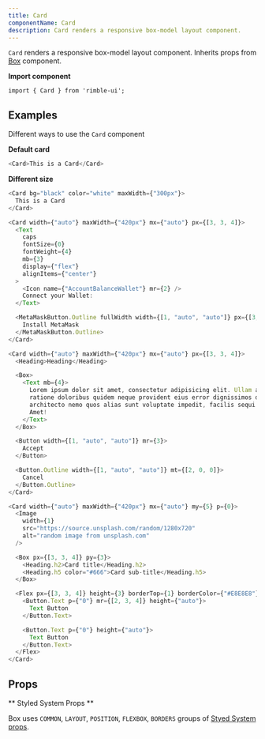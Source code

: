 ```yaml
---
title: Card
componentName: Card
description: Card renders a responsive box-model layout component.
---
```


`Card` renders a responsive box-model layout component. Inherits props from [Box](/components/rimble-ui/Box) component.

**Import component**

```lang=jsx
import { Card } from 'rimble-ui';
```

## Examples

Different ways to use the `Card` component

**Default card**

```js is=react-live
<Card>This is a Card</Card>
```

**Different size**

```js is=react-live
<Card bg="black" color="white" maxWidth={"300px"}>
  This is a Card
</Card>
```

```js is=react-live
<Card width={"auto"} maxWidth={"420px"} mx={"auto"} px={[3, 3, 4]}>
  <Text
    caps
    fontSize={0}
    fontWeight={4}
    mb={3}
    display={"flex"}
    alignItems={"center"}
  >
    <Icon name={"AccountBalanceWallet"} mr={2} />
    Connect your Wallet:
  </Text>

  <MetaMaskButton.Outline fullWidth width={[1, "auto", "auto"]} px={[3, 4, 4]}>
    Install MetaMask
  </MetaMaskButton.Outline>
</Card>
```

```js is=react-live
<Card width={"auto"} maxWidth={"420px"} mx={"auto"} px={[3, 3, 4]}>
  <Heading>Heading</Heading>

  <Box>
    <Text mb={4}>
      Lorem ipsum dolor sit amet, consectetur adipisicing elit. Ullam autem
      ratione doloribus quidem neque provident eius error dignissimos delectus
      architecto nemo quos alias sunt voluptate impedit, facilis sequi tempore.
      Amet!
    </Text>
  </Box>

  <Button width={[1, "auto", "auto"]} mr={3}>
    Accept
  </Button>

  <Button.Outline width={[1, "auto", "auto"]} mt={[2, 0, 0]}>
    Cancel
  </Button.Outline>
</Card>
```

```js is=react-live
<Card width={"auto"} maxWidth={"420px"} mx={"auto"} my={5} p={0}>
  <Image
    width={1}
    src="https://source.unsplash.com/random/1280x720"
    alt="random image from unsplash.com"
  />

  <Box px={[3, 3, 4]} py={3}>
    <Heading.h2>Card title</Heading.h2>
    <Heading.h5 color="#666">Card sub-title</Heading.h5>
  </Box>

  <Flex px={[3, 3, 4]} height={3} borderTop={1} borderColor={"#E8E8E8"}>
    <Button.Text p={"0"} mr={[2, 3, 4]} height={"auto"}>
      Text Button
    </Button.Text>

    <Button.Text p={"0"} height={"auto"}>
      Text Button
    </Button.Text>
  </Flex>
</Card>
```

## Props

<PropsTable propMetaData={props.propMetaData} />

** Styled System Props **

Box uses `COMMON`, `LAYOUT`, `POSITION`, `FLEXBOX`, `BORDERS` groups of [Styed System props](/components/rimble-ui/system-props).
